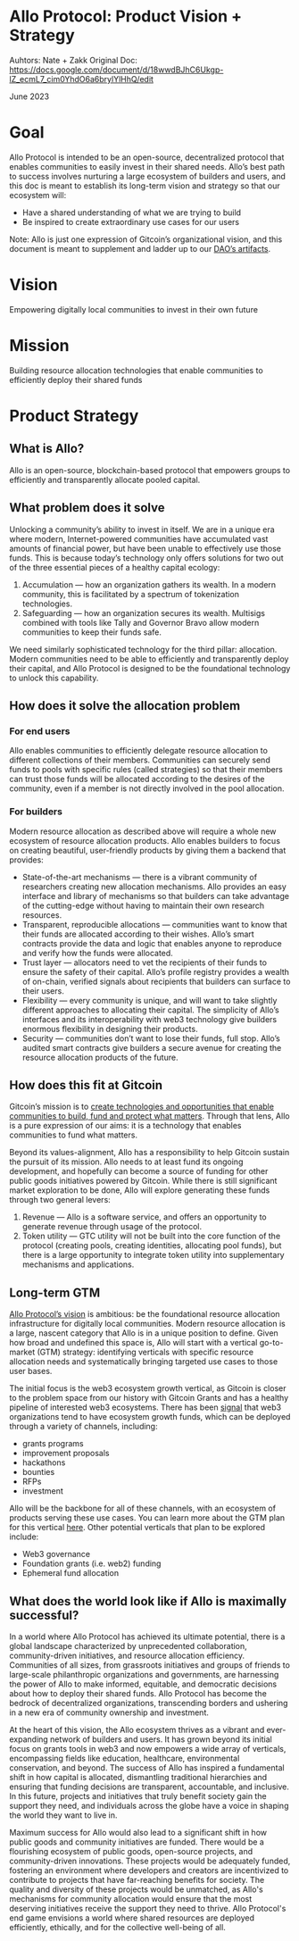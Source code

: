 # Allo Protocol: Product Vision + Strategy

Auhtors: Nate + Zakk
Original Doc: https://docs.google.com/document/d/18wwdBJhC6Ukgp-lZ_ecmL7_cim0YhdO6a6brylYlHhQ/edit

June 2023

Goal
====

Allo Protocol is intended to be an open-source, decentralized protocol that enables communities to easily invest in their shared needs. Allo’s best path to success involves nurturing a large ecosystem of builders and users, and this doc is meant to establish its long-term vision and strategy so that our ecosystem will:

*   Have a shared understanding of what we are trying to build
*   Be inspired to create extraordinary use cases for our users

Note: Allo is just one expression of Gitcoin’s organizational vision, and this document is meant to supplement and ladder up to our [DAO’s artifacts](https://www.google.com/url?q=https://gov.gitcoin.co/t/update-gitcoins-adopted-mission-and-vision-statements/15039&sa=D&source=editors&ust=1703179744570524&usg=AOvVaw0D8Lgh7c8nAfkVyNnY0L_i).

Vision
======

Empowering digitally local communities to invest in their own future

Mission
=======

Building resource allocation technologies that enable communities to efficiently deploy their shared funds

Product Strategy
================

What is Allo?
-------------

Allo is an open-source, blockchain-based protocol that empowers groups to efficiently and transparently allocate pooled capital.

What problem does it solve
--------------------------

Unlocking a community’s ability to invest in itself. We are in a unique era where modern, Internet-powered communities have accumulated vast amounts of financial power, but have been unable to effectively use those funds. This is because today’s technology only offers solutions for two out of the three essential pieces of a healthy capital ecology:

1.  Accumulation — how an organization gathers its wealth. In a modern community, this is facilitated by a spectrum of tokenization technologies.
2.  Safeguarding — how an organization secures its wealth. Multisigs combined with tools like Tally and Governor Bravo allow modern communities to keep their funds safe.

We need similarly sophisticated technology for the third pillar: allocation. Modern communities need to be able to efficiently and transparently deploy their capital, and Allo Protocol is designed to be the foundational technology to unlock this capability.

How does it solve the allocation problem
----------------------------------------

### For end users

Allo enables communities to efficiently delegate resource allocation to different collections of their members. Communities can securely send funds to pools with specific rules (called strategies) so that their members can trust those funds will be allocated according to the desires of the community, even if a member is not directly involved in the pool allocation.

### For builders

Modern resource allocation as described above will require a whole new ecosystem of resource allocation products. Allo enables builders to focus on creating beautiful, user-friendly products by giving them a backend that provides:

*   State-of-the-art mechanisms — there is a vibrant community of researchers creating new allocation mechanisms. Allo provides an easy interface and library of mechanisms so that builders can take advantage of the cutting-edge without having to maintain their own research resources.
*   Transparent, reproducible allocations — communities want to know that their funds are allocated according to their wishes. Allo’s smart contracts provide the data and logic that enables anyone to reproduce and verify how the funds were allocated.
*   Trust layer — allocators need to vet the recipients of their funds to ensure the safety of their capital. Allo’s profile registry provides a wealth of on-chain, verified signals about recipients that builders can surface to their users.
*   Flexibility — every community is unique, and will want to take slightly different approaches to allocating their capital. The simplicity of Allo’s interfaces and its interoperability with web3 technology give builders enormous flexibility in designing their products.
*   Security — communities don’t want to lose their funds, full stop. Allo’s audited smart contracts give builders a secure avenue for creating the resource allocation products of the future.

How does this fit at Gitcoin
----------------------------

Gitcoin’s mission is to [create technologies and opportunities that enable communities to build, fund and protect what matters](https://www.google.com/url?q=https://gov.gitcoin.co/t/update-gitcoins-adopted-mission-and-vision-statements/15039&sa=D&source=editors&ust=1703179744573500&usg=AOvVaw0zl6bqOHVDI21-OJriXW6f). Through that lens, Allo is a pure expression of our aims: it is a technology that enables communities to fund what matters.

Beyond its values-alignment, Allo has a responsibility to help Gitcoin sustain the pursuit of its mission. Allo needs to at least fund its ongoing development, and hopefully can become a source of funding for other public goods initiatives powered by Gitcoin. While there is still significant market exploration to be done, Allo will explore generating these funds through two general levers:

1.  Revenue — Allo is a software service, and offers an opportunity to generate revenue through usage of the protocol.
2.  Token utility — GTC utility will not be built into the core function of the protocol (creating pools, creating identities, allocating pool funds), but there is a large opportunity to integrate token utility into supplementary mechanisms and applications.

Long-term GTM
-------------

[Allo Protocol’s vision](https://www.google.com/url?q=https://docs.google.com/document/d/18wwdBJhC6Ukgp-lZ_ecmL7_cim0YhdO6a6brylYlHhQ/edit&sa=D&source=editors&ust=1703179744574411&usg=AOvVaw3XFG54eNLkN9FxiZDEI4nA) is ambitious: be the foundational resource allocation infrastructure for digitally local communities. Modern resource allocation is a large, nascent category that Allo is in a unique position to define. Given how broad and undefined this space is, Allo will start with a vertical go-to-market (GTM) strategy: identifying verticals with specific resource allocation needs and systematically bringing targeted use cases to those user bases.

The initial focus is the web3 ecosystem growth vertical, as Gitcoin is closer to the problem space from our history with Gitcoin Grants and has a healthy pipeline of interested web3 ecosystems. There has been [signal](https://www.google.com/url?q=https://www.theblock.co/post/238570/mantle-network-is-voting-to-form-a-200-million-ecosystem-fund&sa=D&source=editors&ust=1703179744575007&usg=AOvVaw3HC7kh-BI3z2FVAWI9iHZP) that web3 organizations tend to have ecosystem growth funds, which can be deployed through a variety of channels, including:

*   grants programs
*   improvement proposals
*   hackathons
*   bounties
*   RFPs
*   investment

Allo will be the backbone for all of these channels, with an ecosystem of products serving these use cases. You can learn more about the GTM plan for this vertical [here](https://www.google.com/url?q=https://docs.google.com/document/d/1D4yReviVgzoKar0kiw6YsKQWcYp6RmcLb69fUDsPI-Q/edit&sa=D&source=editors&ust=1703179744575697&usg=AOvVaw1sM1nsdotv9zg5Ghi3avlD). Other potential verticals that plan to be explored include:

*   Web3 governance
*   Foundation grants (i.e. web2) funding
*   Ephemeral fund allocation

What does the world look like if Allo is maximally successful?
--------------------------------------------------------------

In a world where Allo Protocol has achieved its ultimate potential, there is a global landscape characterized by unprecedented collaboration, community-driven initiatives, and resource allocation efficiency. Communities of all sizes, from grassroots initiatives and groups of friends to large-scale philanthropic organizations and governments, are harnessing the power of Allo to make informed, equitable, and democratic decisions about how to deploy their shared funds. Allo Protocol has become the bedrock of decentralized organizations, transcending borders and ushering in a new era of community ownership and investment.

At the heart of this vision, the Allo ecosystem thrives as a vibrant and ever-expanding network of builders and users. It has grown beyond its initial focus on grants tools in web3 and now empowers a wide array of verticals, encompassing fields like education, healthcare, environmental conservation, and beyond. The success of Allo has inspired a fundamental shift in how capital is allocated, dismantling traditional hierarchies and ensuring that funding decisions are transparent, accountable, and inclusive. In this future, projects and initiatives that truly benefit society gain the support they need, and individuals across the globe have a voice in shaping the world they want to live in.

Maximum success for Allo would also lead to a significant shift in how public goods and community initiatives are funded. There would be a flourishing ecosystem of public goods, open-source projects, and community-driven innovations. These projects would be adequately funded, fostering an environment where developers and creators are incentivized to contribute to projects that have far-reaching benefits for society. The quality and diversity of these projects would be unmatched, as Allo's mechanisms for community allocation would ensure that the most deserving initiatives receive the support they need to thrive. Allo Protocol's end game envisions a world where shared resources are deployed efficiently, ethically, and for the collective well-being of all.